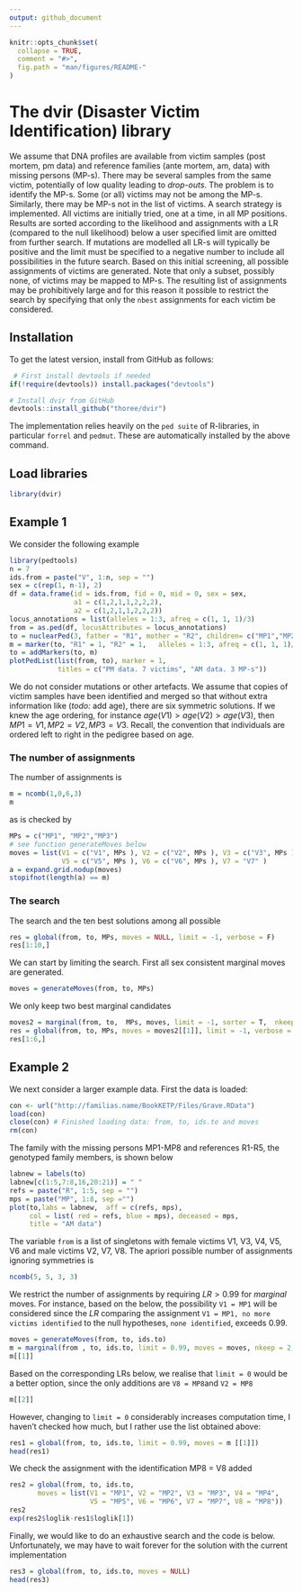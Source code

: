 ```yaml
---
output: github_document
---
```


<!-- README.md is generated from README.Rmd. Please edit that file -->

```r
knitr::opts_chunk$set(
  collapse = TRUE,
  comment = "#>",
  fig.path = "man/figures/README-"
)
```


# The dvir (Disaster Victim Identification) library

We assume that DNA profiles are available from victim samples (post mortem, pm data) and 
reference families (ante mortem, am, data) with missing persons (MP-s). There may be 
several samples from the same victim, potentially of low quality leading to *drop-outs*.
The problem is to identify the MP-s. Some (or all) victims may not be 
among the MP-s. Similarly, there may be MP-s not in the list of victims.
A search strategy
is implemented. All victims are initially tried, one at a time, in all MP positions.
Results are sorted according to the likelihood and assignments with a LR (compared to the null
likelihood) below a user specified limit are omitted from further search. If mutations are 
modelled all LR-s will typically be positive and the limit must be specified to a negative number
to include all possibilities in the future search. Based on this initial screening, all possible assignments
of victims are generated. Note that only a subset, possibly none, of victims may be mapped to MP-s.
The resulting list of assignments may be prohibitively large and for this reason it possible to restrict the search by
specifying that only the `nbest` assignments for each victim be considered.

## Installation

To get the latest version, install from GitHub as follows:

```r
 # First install devtools if needed
if(!require(devtools)) install.packages("devtools")

# Install dvir from GitHub
devtools::install_github("thoree/dvir")
```
The implementation relies heavily on 
the `ped suite` of R-libraries, in particular `forrel` and `pedmut`. These are automatically installed by the above command.

## Load libraries

```r
library(dvir)
```

## Example 1

We consider the following example

```r
library(pedtools)
n = 7
ids.from = paste("V", 1:n, sep = "")
sex = c(rep(1, n-1), 2)
df = data.frame(id = ids.from, fid = 0, mid = 0, sex = sex,
                a1 = c(1,2,1,1,2,2,2),
                a2 = c(1,2,1,1,2,2,2))
locus_annotations = list(alleles = 1:3, afreq = c(1, 1, 1)/3)
from = as.ped(df, locusAttributes = locus_annotations)
to = nuclearPed(3, father = "R1", mother = "R2", children= c("MP1","MP2","MP3"))
m = marker(to, "R1" = 1, "R2" = 1,   alleles = 1:3, afreq = c(1, 1, 1)/3, name = "a1")
to = addMarkers(to, m)
plotPedList(list(from, to), marker = 1, 
            titles = c("PM data. 7 victims", "AM data. 3 MP-s"))
```

We do not consider mutations or other artefacts. We assume that copies of victim samples have been identified and merged so that without extra information like (*todo:* add age),
there are six symmetric solutions. If we knew the age ordering,
for instance $age(V1) > age(V2) > age(V3)$, then 
$MP1=V1, MP2=V2, MP3=V3$. Recall, the convention that individuals are
ordered left to right in the pedigree based on age.

### The number of assignments

The number of assignments is

```r
m = ncomb(1,0,6,3)
m
```

as is checked by

```r
MPs = c("MP1", "MP2","MP3")
# see function generateMoves below
moves = list(V1 = c("V1", MPs ), V2 = c("V2", MPs ), V3 = c("V3", MPs ), V4 = c("V4", MPs),
             V5 = c("V5", MPs ), V6 = c("V6", MPs ), V7 = "V7" )
a = expand.grid.nodup(moves)
stopifnot(length(a) == m)
```

### The search

The search and the ten best solutions among all possible
```r
res = global(from, to, MPs, moves = NULL, limit = -1, verbose = F)
res[1:10,]
```


We can start by limiting the search. First all sex consistent 
marginal moves are generated. 

```r
moves = generateMoves(from, to, MPs)
```


We only keep two best marginal candidates

```r
moves2 = marginal(from, to,  MPs, moves, limit = -1, sorter = T,  nkeep = 3)
res = global(from, to, MPs, moves = moves2[[1]], limit = -1, verbose = F)
res[1:6,]
```

## Example 2

We next consider a larger example data. First the data is loaded:

```r
con <- url("http://familias.name/BookKETP/Files/Grave.RData") 
load(con) 
close(con) # Finished loading data: from, to, ids.to and moves
rm(con)
```

The family with the missing persons MP1-MP8 and
references R1-R5, the genotyped family members, is shown below

```r
labnew = labels(to)
labnew[c(1:5,7:8,16,20:21)] = " "
refs = paste("R", 1:5, sep = "")
mps = paste("MP", 1:8, sep ="")
plot(to,labs = labnew,  aff = c(refs, mps),
     col = list( red = refs, blue = mps), deceased = mps,
     title = "AM data")
```

The variable `from` is a list of singletons with female victims V1, V3, V4, V5, V6
and male victims V2, V7, V8. The apriori possible number of assignments
ignoring symmetries is

```r
ncomb(5, 5, 3, 3)
```
We restrict the number of assignments by requiring $LR > 0.99$ for *marginal* moves.
For instance, based on the below, the possibility `V1 = MP1` will be considered
since the $LR$ comparing the assignment `V1 = MP1, no more victims identified` to the null hypotheses,
`none identified`, exceeds 0.99. 

```r
moves = generateMoves(from, to, ids.to)
m = marginal(from , to, ids.to, limit = 0.99, moves = moves, nkeep = 2, sorter = T)
m[[1]]
```
Based on the corresponding LRs below, we realise that `limit = 0` would be a better option, since
the only additions are `V8 = MP8`and `V2 = MP8`

```r
m[[2]]
```

However, changing to `limit = 0` considerably increases computation time, 
I haven't checked how much,  but I rather use the list obtained above:

```r
res1 = global(from, to, ids.to, limit = 0.99, moves = m [[1]])
head(res1)
```

We check the assignment with
the identification MP8 = V8 added

```r
res2 = global(from, to, ids.to, 
       moves = list(V1 = "MP1", V2 = "MP2", V3 = "MP3", V4 = "MP4",
                    V5 = "MP5", V6 = "MP6", V7 = "MP7", V8 = "MP8"))
res2
exp(res2$loglik-res1$loglik[1])
```

Finally, we would like to do an exhaustive search and the code is below. Unfortunately,
we may have to wait forever for the solution with the current implementation

```r
res3 = global(from, to, ids.to, moves = NULL)
head(res3)
```



